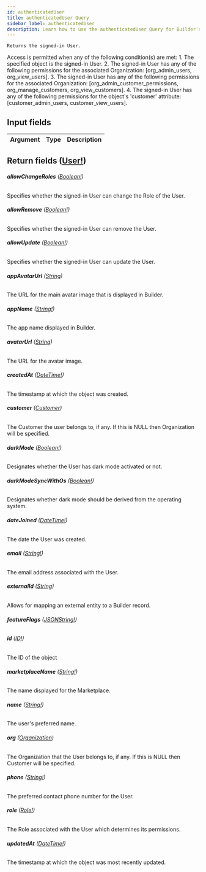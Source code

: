 ```yaml
---
id: authenticatedUser
title: authenticatedUser Query
sidebar_label: authenticatedUser
description: Learn how to use the authenticatedUser Query for Builder's API.
---
```


    Returns the signed-in User.

Access is permitted when any of the following condition(s) are met: 1. The specified object is the signed-in User. 2. The signed-in User has any of the following permissions for the associated Organization: [org_admin_users, org_view_users]. 3. The signed-in User has any of the following permissions for the associated Organization: [org_admin_customer_permissions, org_manage_customers, org_view_customers]. 4. The signed-in User has any of the following permissions for the object's 'customer' attribute: [customer_admin_users, customer_view_users].

## Input fields

| Argument | Type | Description |
| -------- | ---- | ----------- |

## Return fields ([User!](/self-managed/composer/builder/api/schema/object/User.mdx))

###### <b>allowChangeRoles</b> ([Boolean!](/self-managed/composer/builder/api/schema/scalar/Boolean.mdx))

Specifies whether the signed-in User can change the Role of the User.

###### <b>allowRemove</b> ([Boolean!](/self-managed/composer/builder/api/schema/scalar/Boolean.mdx))

Specifies whether the signed-in User can remove the User.

###### <b>allowUpdate</b> ([Boolean!](/self-managed/composer/builder/api/schema/scalar/Boolean.mdx))

Specifies whether the signed-in User can update the User.

###### <b>appAvatarUrl</b> ([String](/self-managed/composer/builder/api/schema/scalar/String.mdx))

The URL for the main avatar image that is displayed in Builder.

###### <b>appName</b> ([String!](/self-managed/composer/builder/api/schema/scalar/String.mdx))

The app name displayed in Builder.

###### <b>avatarUrl</b> ([String](/self-managed/composer/builder/api/schema/scalar/String.mdx))

The URL for the avatar image.

###### <b>createdAt</b> ([DateTime!](/self-managed/composer/builder/api/schema/scalar/DateTime.mdx))

The timestamp at which the object was created.

###### <b>customer</b> ([Customer](/self-managed/composer/builder/api/schema/object/Customer.mdx))

The Customer the user belongs to, if any. If this is NULL then Organization will be specified.

###### <b>darkMode</b> ([Boolean!](/self-managed/composer/builder/api/schema/scalar/Boolean.mdx))

Designates whether the User has dark mode activated or not.

###### <b>darkModeSyncWithOs</b> ([Boolean!](/self-managed/composer/builder/api/schema/scalar/Boolean.mdx))

Designates whether dark mode should be derived from the operating system.

###### <b>dateJoined</b> ([DateTime!](/self-managed/composer/builder/api/schema/scalar/DateTime.mdx))

The date the User was created.

###### <b>email</b> ([String!](/self-managed/composer/builder/api/schema/scalar/String.mdx))

The email address associated with the User.

###### <b>externalId</b> ([String](/self-managed/composer/builder/api/schema/scalar/String.mdx))

Allows for mapping an external entity to a Builder record.

###### <b>featureFlags</b> ([JSONString!](/self-managed/composer/builder/api/schema/scalar/JSONString.mdx))

###### <b>id</b> ([ID!](/self-managed/composer/builder/api/schema/scalar/ID.mdx))

The ID of the object

###### <b>marketplaceName</b> ([String!](/self-managed/composer/builder/api/schema/scalar/String.mdx))

The name displayed for the Marketplace.

###### <b>name</b> ([String!](/self-managed/composer/builder/api/schema/scalar/String.mdx))

The user's preferred name.

###### <b>org</b> ([Organization](/self-managed/composer/builder/api/schema/object/Organization.mdx))

The Organization that the User belongs to, if any. If this is NULL then Customer will be specified.

###### <b>phone</b> ([String!](/self-managed/composer/builder/api/schema/scalar/String.mdx))

The preferred contact phone number for the User.

###### <b>role</b> ([Role!](/self-managed/composer/builder/api/schema/object/Role.mdx))

The Role associated with the User which determines its permissions.

###### <b>updatedAt</b> ([DateTime!](/self-managed/composer/builder/api/schema/scalar/DateTime.mdx))

The timestamp at which the object was most recently updated.
